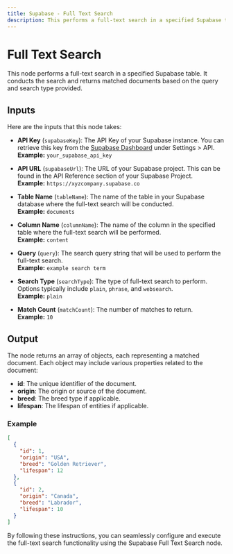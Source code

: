 ```yaml
---
title: Supabase - Full Text Search
description: This performs a full-text search in a specified Supabase table and returns matched documents.
---
```



# Full Text Search
This node performs a full-text search in a specified Supabase table. It conducts the search and returns matched documents based on the query and search type provided.

<Node id="@buildship/supabase-full-text-search" version="1.2.0" />

## Inputs
Here are the inputs that this node takes:

- **API Key** (`supabaseKey`): The API Key of your Supabase instance. You can retrieve this key from the [Supabase Dashboard](https://supabase.com/dashboard/projects) under Settings > API.  
  **Example:** `your_supabase_api_key`

- **API URL** (`supabaseUrl`): The URL of your Supabase project. This can be found in the API Reference section of your Supabase Project.  
  **Example:** `https://xyzcompany.supabase.co`

- **Table Name** (`tableName`): The name of the table in your Supabase database where the full-text search will be conducted.  
  **Example:** `documents`

- **Column Name** (`columnName`): The name of the column in the specified table where the full-text search will be performed.  
  **Example:** `content`

- **Query** (`query`): The search query string that will be used to perform the full-text search.  
  **Example:** `example search term`

- **Search Type** (`searchType`): The type of full-text search to perform. Options typically include `plain`, `phrase`, and `websearch`.  
  **Example:** `plain`

- **Match Count** (`matchCount`): The number of matches to return.  
  **Example:** `10`

## Output
The node returns an array of objects, each representing a matched document. Each object may include various properties related to the document:

- **id**: The unique identifier of the document.
- **origin**: The origin or source of the document.
- **breed**: The breed type if applicable.
- **lifespan**: The lifespan of entities if applicable.

### Example
```json
[
  {
    "id": 1,
    "origin": "USA",
    "breed": "Golden Retriever",
    "lifespan": 12
  },
  {
    "id": 2,
    "origin": "Canada",
    "breed": "Labrador",
    "lifespan": 10
  }
]
```

By following these instructions, you can seamlessly configure and execute the full-text search functionality using the Supabase Full Text Search node.